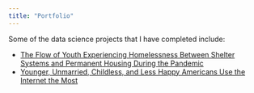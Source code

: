 ```yaml
---
title: "Portfolio"
---
```


Some of the data science projects that I have completed include:

-   [The Flow of Youth Experiencing Homelessness Between Shelter Systems and Permanent Housing During the Pandemic](https://github.com/mxnrms/Youth_Shelter_System_Flow.git)
-   [Younger, Unmarried, Childless, and Less Happy Americans Use the Internet the Most](https://github.com/AnnieYan0807/GSS-data-analysis.git)
